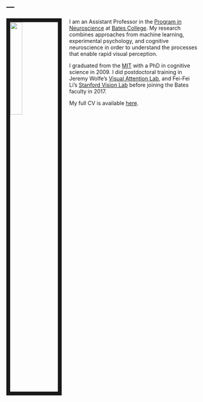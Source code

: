 ---
---

<link rel="stylesheet" href="styles.css" type="text/css">

<img src="images/Michelle_Greene.jpg" style="width:25%; border:10px solid; margin-right: 20px" align="left">

I am an Assistant Professor in the [Program in Neuroscience](https://www.bates.edu/neuroscience/) at [Bates College](https://www.bates.edu/). My research combines approaches from machine learning, experimental psychology, and cognitive neuroscience in order to understand the processes that enable rapid visual perception.

I graduated from the [MIT](http://www.mit.edu) with a PhD in cognitive science in 2009. I did postdoctoral training in Jeremy Wolfe's [Visual Attention Lab](http://search.bwh.harvard.edu/new/index.html), and Fei-Fei Li's [Stanford Vision Lab](http://vision.stanford.edu/) before joining the Bates faculty in 2017.

My full CV is available [here](files/GreeneCV.pdf).
